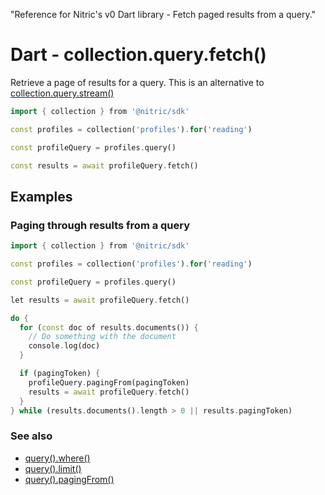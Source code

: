   "Reference for Nitric's v0 Dart library - Fetch paged results from a query."

# Dart - collection.query.fetch()

Retrieve a page of results for a query. This is an alternative to [collection.query.stream()](./collection-query-stream)

```dart
import { collection } from '@nitric/sdk'

const profiles = collection('profiles').for('reading')

const profileQuery = profiles.query()

const results = await profileQuery.fetch()
```

## Examples

### Paging through results from a query

```dart
import { collection } from '@nitric/sdk'

const profiles = collection('profiles').for('reading')

const profileQuery = profiles.query()

let results = await profileQuery.fetch()

do {
  for (const doc of results.documents()) {
    // Do something with the document
    console.log(doc)
  }

  if (pagingToken) {
    profileQuery.pagingFrom(pagingToken)
    results = await profileQuery.fetch()
  }
} while (results.documents().length > 0 || results.pagingToken)
```

### See also

- [query().where()](./collection-query-where)
- [query().limit()](./collection-query-limit)
- [query().pagingFrom()](./collection-query-pagingfrom)
